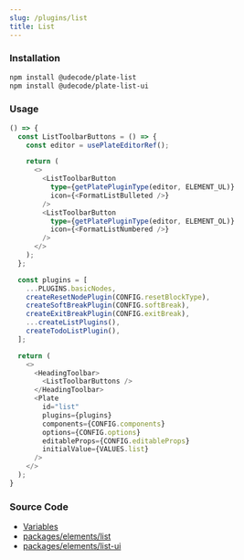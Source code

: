 ```yaml
---
slug: /plugins/list
title: List
---
```


### Installation

```bash npm2yarn
npm install @udecode/plate-list
npm install @udecode/plate-list-ui
```

### Usage

```ts live
() => {
  const ListToolbarButtons = () => {
    const editor = usePlateEditorRef();

    return (
      <>
        <ListToolbarButton
          type={getPlatePluginType(editor, ELEMENT_UL)}
          icon={<FormatListBulleted />}
        />
        <ListToolbarButton
          type={getPlatePluginType(editor, ELEMENT_OL)}
          icon={<FormatListNumbered />}
        />
      </>
    );
  };

  const plugins = [
    ...PLUGINS.basicNodes,
    createResetNodePlugin(CONFIG.resetBlockType),
    createSoftBreakPlugin(CONFIG.softBreak),
    createExitBreakPlugin(CONFIG.exitBreak),
    ...createListPlugins(),
    createTodoListPlugin(),
  ];

  return (
    <>
      <HeadingToolbar>
        <ListToolbarButtons />
      </HeadingToolbar>
      <Plate
        id="list"
        plugins={plugins}
        components={CONFIG.components}
        options={CONFIG.options}
        editableProps={CONFIG.editableProps}
        initialValue={VALUES.list}
      />
    </>
  );
}
```

### Source Code

- [Variables](https://github.com/udecode/plate/blob/main/docs/src/live/live.tsx)
- [packages/elements/list](https://github.com/udecode/plate/tree/main/packages/elements/list/src)
- [packages/elements/list-ui](https://github.com/udecode/plate/tree/main/packages/elements/list-ui/src)
